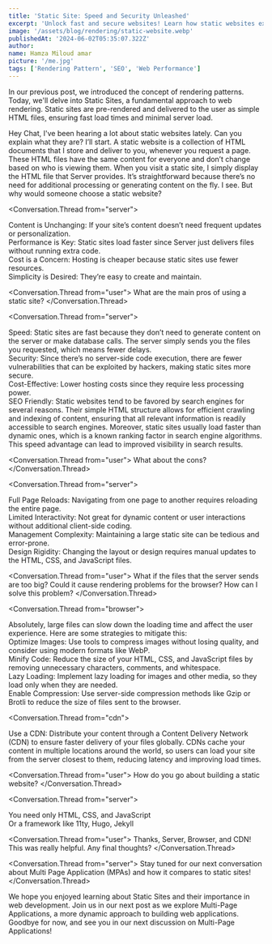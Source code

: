 ```yaml
---
title: 'Static Site: Speed and Security Unleashed'
excerpt: 'Unlock fast and secure websites! Learn how static websites excel for blogs, portfolios, and more.'
image: '/assets/blog/rendering/static-website.webp'
publishedAt: '2024-06-02T05:35:07.322Z'
author:
name: Hamza Miloud amar
picture: '/me.jpg'
tags: ['Rendering Pattern', 'SEO', 'Web Performance']
---
```


In our previous post, we introduced the concept of rendering patterns. Today, we'll delve into Static Sites, a fundamental approach to web rendering. Static sites are pre-rendered and delivered to the user as simple HTML files, ensuring fast load times and minimal server load.

<Conversation>
  <Conversation.Thread from="user">Hey Chat, I've been hearing a lot about static websites lately. Can you explain what they are?</Conversation.Thread>
  <Conversation.Thread from="server">I’ll start. A static website is a collection of HTML documents that I store and deliver to you, whenever you request a page. These HTML files have the same content for everyone and don’t change based on who is viewing them.</Conversation.Thread>
  <Conversation.Thread from="browser">When you visit a static site, I simply display the HTML file that Server provides. It’s straightforward because there’s no need for additional processing or generating content on the fly.</Conversation.Thread>
  <Conversation.Thread from="user">I see. But why would someone choose a static website?</Conversation.Thread>

<Conversation.Thread from="server">
  <div>
    Content is Unchanging: If your site’s content doesn’t need
    frequent updates or personalization.
  </div>
  <div>
    Performance is Key: Static sites load faster since Server just
    delivers files without running extra code.
  </div>
  <div>
    Cost is a Concern: Hosting is cheaper because static sites use
    fewer resources.
  </div>
  <div>
    Simplicity is Desired: They’re easy to create and maintain.
  </div>
</Conversation.Thread>

<Conversation.Thread from="user">
  What are the main pros of using a static site?
</Conversation.Thread>

<Conversation.Thread from="server">
  <div>
    Speed: Static sites are fast because they don’t need to generate
    content on the server or make database calls. The server simply
    sends you the files you requested, which means fewer delays.
  </div>
  <div>
    Security: Since there’s no server-side code execution, there are
    fewer vulnerabilities that can be exploited by hackers, making
    static sites more secure.
  </div>
  <div>
    Cost-Effective: Lower hosting costs since they require less
    processing power.
  </div>
  <div>
    SEO Friendly: Static websites tend to be favored by search engines
    for several reasons. Their simple HTML structure allows for
    efficient crawling and indexing of content, ensuring that all
    relevant information is readily accessible to search engines.
    Moreover, static sites usually load faster than dynamic ones,
    which is a known ranking factor in search engine algorithms. This
    speed advantage can lead to improved visibility in search results.
  </div>
</Conversation.Thread>

<Conversation.Thread from="user">
  What about the cons?
</Conversation.Thread>

<Conversation.Thread from="server">
  <div>
    Full Page Reloads: Navigating from one page to another requires
    reloading the entire page.
  </div>
  <div>
    Limited Interactivity: Not great for dynamic content or user
    interactions without additional client-side coding.
  </div>
  <div>
    Management Complexity: Maintaining a large static site can be
    tedious and error-prone.
  </div>
  <div>
    Design Rigidity: Changing the layout or design requires manual
    updates to the HTML, CSS, and JavaScript files.
  </div>
</Conversation.Thread>

<Conversation.Thread from="user">
  What if the files that the server sends are too big? Could it cause
  rendering problems for the browser? How can I solve this problem?
</Conversation.Thread>

<Conversation.Thread from="browser">
  <div>
    Absolutely, large files can slow down the loading time and affect
    the user experience. Here are some strategies to mitigate this:
  </div>
  <div>
    Optimize Images: Use tools to compress images without losing
    quality, and consider using modern formats like WebP.
  </div>
  <div>
    Minify Code: Reduce the size of your HTML, CSS, and JavaScript
    files by removing unnecessary characters, comments, and
    whitespace.
  </div>
  <div>
    Lazy Loading: Implement lazy loading for images and other media,
    so they load only when they are needed.
  </div>
  <div>
    Enable Compression: Use server-side compression methods like Gzip
    or Brotli to reduce the size of files sent to the browser.
  </div>
</Conversation.Thread>

<Conversation.Thread from="cdn">
  <div>
    Use a CDN: Distribute your content through a Content Delivery
    Network (CDN) to ensure faster delivery of your files globally.
    CDNs cache your content in multiple locations around the world, so
    users can load your site from the server closest to them, reducing
    latency and improving load times.
  </div>
</Conversation.Thread>

<Conversation.Thread from="user">
  How do you go about building a static website?
</Conversation.Thread>

<Conversation.Thread from="server">
  <div>You need only HTML, CSS, and JavaScript</div>
  <div>Or a framework like 11ty, Hugo, Jekyll</div>
</Conversation.Thread>

<Conversation.Thread from="user">
  Thanks, Server, Browser, and CDN! This was really helpful. Any final
  thoughts?
</Conversation.Thread>

<Conversation.Thread from="server">
  Stay tuned for our next conversation about Multi Page Application (MPAs) and how it compares to static sites!
</Conversation.Thread>
</Conversation>

We hope you enjoyed learning about Static Sites and their importance in web development. Join us in our next post as we explore Multi-Page Applications, a more dynamic approach to building web applications. Goodbye for now, and see you in our next discussion on Multi-Page Applications!
